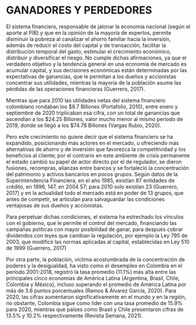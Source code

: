 # GANADORES Y PERDEDORES

El sistema financiero, responsable de jalonar la economía nacional (según el aporte al PIB) y que en la opinión de la mayoría de expertos, permite disminuir la pobreza al canalizar el ahorro familiar hacia la inversión, además de reducir el costo del capital y de transacción, facilitar la distribución temporal del gasto, estimular el crecimiento económico, distribuir y diversificar el riesgo. No cumple dichas afirmaciones, ya  que el verdadero objetivo y la tendencia general en una economía de mercado es acumular capital, y sus decisiones  económicas están determinadas por las expectativas de ganancias, que le permitan a los dueños y accionistas concentrar sus utilidades, mientras la mayoría de la  población asume las pérdidas de las operaciones financieras (Guerrero, 2017).  

Mientras que para 2010 las utilidades netas del sistema financiero colombiano rondaban los $8.7 Billones (Portafolio, 2010), entre enero y septiembre de 2020 triplicaban esa cifra, con un total de ganancias que ascendían a los $24.25 Billones, valor mucho menor al mismo periodo de 2019, donde se llegó a los $74.78 Billones (Vargas Rubio, 2020). 

Pero este crecimiento no quiere decir que el sistema financiero se ha expandido, posicionando más actores en el mercado, u ofreciendo más alternativas de ahorro y de inversión que favorezca la competitividad y los beneficios al cliente; por el contrario en este ambiente de crisis permanente el estado cambió su papel de actor directo por el de regulador, se dieron fusiones, recompras, alianzas entre bancos y se fortaleció la concentración del patrimonio y activos bancarios en pocos grupos. Según datos de la Superintendencia Financiera, en el año 1985, existían 87 entidades de crédito, en 1996, 147,  en 2004 57; para 2010 solo existían 23 (Guerrero, 2017) y en la actualidad todo el mercado está en poder de 13 grupos, que antes de competir, se articulan para salvaguardar las condiciones ventajosas de sus dueños y accionistas.  

Para perpetuar dichas condiciones, el sistema ha estrechado los  vínculos  con el gobierno, que le permite  el  control  del  mercado, financiando las  campañas  políticas  con  mayor  posibilidad  de  ganar, para después cobrar  dividendos  con  leyes  que  cambian  la  regulación,  por  ejemplo la  Ley  795  de  2003, que modificó  las  normas  aplicadas  al  capital, establecidas en Ley 510 de 1999 (Guerrero, 2017)

Por otra parte, la población, víctima acostumbrada de la concentración de poderes y la desigualdad, ha visto como el desempleo en Colombia en el período 2001-2018, registró la tasa promedio (11.1%) más alta entre las principales cinco economías de América Latina (Argentina, Brasil, Chile, Colombia y México), incluso superando el promedio de América Latina por más de 3.6 puntos porcentuales  (Ramos & Álvarez García, 2020). Para 2020, las cifras aumentaron significativamente en el mundo y en la región, no obstante, Colombia sigue como líder con una tasa promedio de 15.9% para 2020, mientras que países como Brasil y Chile presentaron cifras de 13.5% y 10.2% respectivamente (Revista Semana, 2021).   
